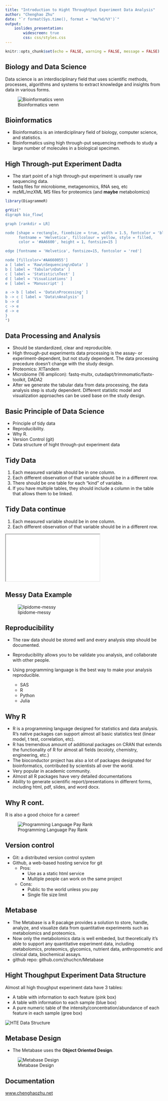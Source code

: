 ```yaml
---
title: "Introduction to Hight Throughtput Experiment Data Analysis"
author: "Chenghao Zhu"
date: "`r format(Sys.time(), format = '%m/%d/%Y')`"
output: 
    ioslides_presentation:
        widescreen: true
        css: css/styles.css
---
```

<link rel="stylesheet" href="https://cdnjs.cloudflare.com/ajax/libs/font-awesome/4.7.0/css/font-awesome.min.css">
<script src="https://ajax.googleapis.com/ajax/libs/jquery/3.1.1/jquery.min.js"></script>

<script>
  $(document).ready(function() {
    $('slide:not(.backdrop):not(.title-slide)').append('<div class=\"footnotes\">');

    $('footnote').each(function(index) {
      var text  = $(this).html();
      var fnNum = (index+1).toString().sup();
      $(this).html(text + fnNum);

      var footnote   = fnNum + ': ' + $(this).attr('content') + '<br/>';
      var oldContent = $(this).parents('slide').children('div.footnotes').html();
      var newContent = oldContent + footnote;
      $(this).parents('slide').children('div.footnotes').html(newContent);
    });
  });
</script>


```r
knitr::opts_chunk$set(echo = FALSE, warning = FALSE, message = FALSE)
```

## Biology and Data Science {.build}

Data science is an interdisciplinary field that uses scientific methods, processes, algorithms and systems to extract knowledge and insights from data in various forms.

![Bioinformatics venn](img/bioinformatics_venn.png)

## Bioinformatics {.build}

* Bioinformatics is an interdiciplinary field of biology, computer science, and statistics.
* Bioinformatics using high through-put sequencing methods to study a large number of molecules in a biological specimen.

## High Through-put Experiment Dadta {.build}

* The start point of a high through-put experiment is usually raw sequencing data.
* fastq files for microbiome, metagenomics, RNA seq, etc
* mzML/mzXML MS files for proteomics (and **maybe** metabolomics)

```r
library(DiagrammeR)

grViz("
digraph bio_flow{

graph [rankdir = LR]

node [shape = rectangle, fixedsize = true, width = 1.5, fontcolor = 'blue',
      fontname = 'Helvetica', fillcolour = yellow, style = filled, 
      color = '#AA6600', height = 1, fontsize=15 ]

edge [fontname = 'Helvetica', fontsize=15, fontcolor = 'red']

node [fillcolor='#AA660055']
a [ label = 'Raw\nSequencing\nData' ]
b [ label = 'Tabular\nData' ]
c [ label = 'Statistic\nTest' ]
d [ label = 'Visualizations' ]
e [ label = 'Manuscript' ]

a -> b [ label = 'Data\nProcessing' ]
b -> c [ label = 'Data\nAnalysis' ]
b -> d
c -> e
d -> e
}
")
```

## Data Processing and Analysis {.build}

* Should be standardized, clear and reproducible.
* High through-put experiments data processing is the assay- or experiment-dependent, but not study dependent. The data processing precedure doesn't change with the study design.
* Proteomics: X!Tandem
* Microbiome (16 amplicon): fastq-multx, cutadapt/trimmomatic/fastx-toolkit, DADA2
* After we generate the tabular data from data processing, the data analysis step is study dependent. Different statistic model and visualization approaches can be used base on the study design.


## Basic Principle of Data Science {.build}

* Principle of tidy data
* Reproducibility.
* Why R.
* Version Control (git)
* Data structure of hight through-put experiment data

## Tidy Data {.build}

1. Each measured variable should be in one column.
2. Each different observation of that variable should be in a different row.
3. There should be one table for each "kind" of variable.
4. If you have multiple tables, they should include a column in the table that allows them to be linked.

<footnote content="Hadley Wickham, Tidy Data"></footnote>
<footnote content="Jeff Leek, The Elements of Data Analytic Style"></footnote>

## Tidy Data continue {.build}

1. Each measured variable should be in one column.
2. Each different observation of that variable should be in a different row.

<div class="iframe-container">
<iframe src="widget/clinical.html"></iframe>
</div>

## Messy Data Example {.build}

![lipidome-messy](img/lipidomics-messy-data.png)

## Reproducibility {.build}

* <p class="emphesize">The raw data should be stored well and every analysis step should be documented. </p>

* Reproducibility allows you to be validate you analysis, and collaborate with other people. 

* Using programming language is the best way to make your analysis reproducible.

    - SAS
    - R
    - Python
    - Julia

## Why R {.build}

* R is a programming language designed for statistics and data analysis. R's native packages can support almost all basic statistics test (linear model, t test, correlation, etc). 
* R has tremendous amount of additional packages on CRAN that extends the functionality of R for almost all fields (ecoloty, chemistry, engineering, etc.)
* The bioconductor project has also a lot of packages designated for bioinformatics, contributed by scientists all over the world.
* Very popular in academic community.
* Almost all R packages have very detailed documentations
* Ability to generate scientific report/presentations in different forms, including html, pdf, slides, and word docx.

## Why R cont.

R is also a good choice for a career!

![Programming Language Pay Rank](img/top10language.jpeg)

## Version control

* <i class="fa fa-git"></i> Git: a distributed version control system
* <i class="fa fa-github"></i> Github, a web-based hosting service for git
    - Pros: 
        + Use as a static html service
        + Multiple people can work on the same project
    - Cons:
        + Public to the world unless you pay
        + Single file size limit

## Metabase

* The Metabase is a R pacakge provides a solution to store, handle, analyze, and visualize data from quantitative experiments such as metabolomics and proteomics.
* Now only the metabolomics data is well embeded, but theoretically it's able to support any quantitative experiment data, including metabolomics, proteomics, glycomics, nutrient data, anthropometric and clinical data, biochemical assays.
* github repo: github.com/zhuchcn/Metabase

## Hight Thoughput Experiment Data Structure

Almost all high thoughput experiment data have 3 tables:

* A table with information to each feature (pink box)
* A table with information to each sample (blue box)
* A pure numeric table of the intensity/concentration/abundance of each feature in each sample (gree box)

<img src="img/lipidome-data-structure.png" alt="HTE Data Structure"/>

## Metabase Design

* The Metabase uses the **Object Oriented Design**. 

![Metabase Design](img/data_structure.png)

## Documentation

<i class="fa fa-book"></i>  [www.chenghaozhu.net](www.chenghaozhu.net)

